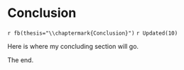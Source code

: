 
# Conclusion {#chap-conclusion}
`r fb(thesis="\\chaptermark{Conclusion}")`
`r Updated(10)`

Here is where my concluding section will go.


The end.

